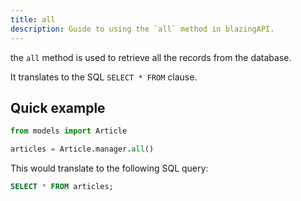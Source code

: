 ```yaml
---
title: all
description: Guide to using the `all` method in blazingAPI.
---
```


the `all` method is used to retrieve all the records from the database.

It translates to the SQL `SELECT * FROM` clause.

## Quick example

```python
from models import Article

articles = Article.manager.all()
```

This would translate to the following SQL query:

```sql
SELECT * FROM articles;
```
